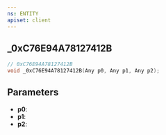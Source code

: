 ```yaml
---
ns: ENTITY
apiset: client
---
```

## _0xC76E94A78127412B

```c
// 0xC76E94A78127412B
void _0xC76E94A78127412B(Any p0, Any p1, Any p2);
```


## Parameters
* **p0**:
* **p1**:
* **p2**: